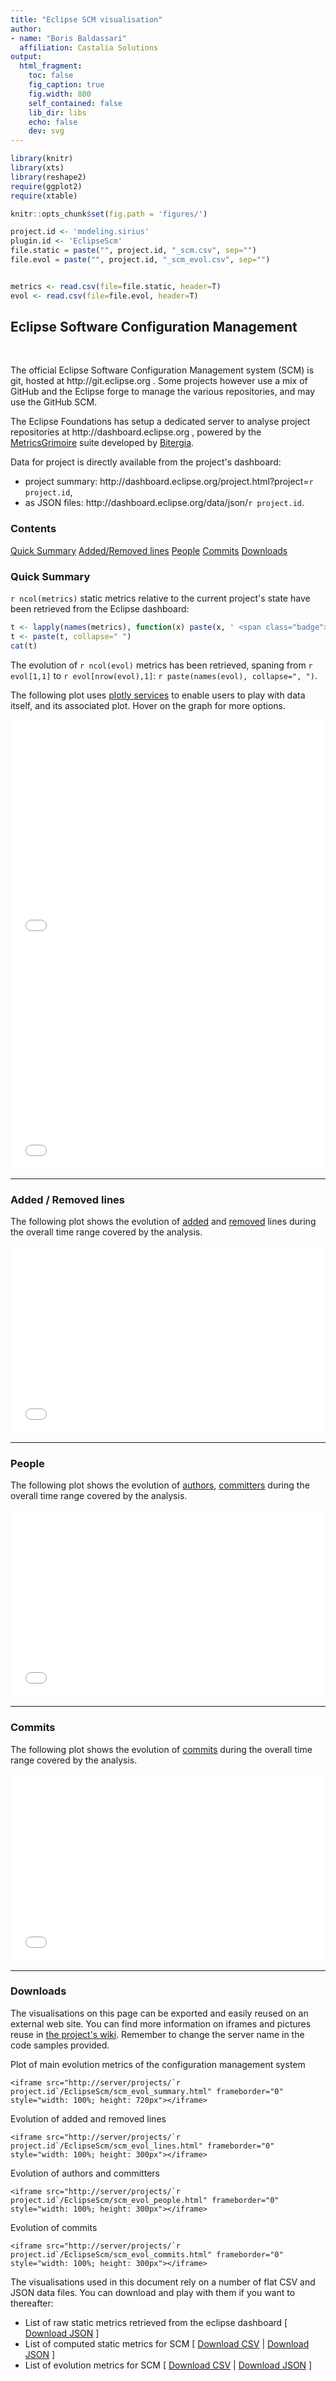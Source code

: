 ```yaml
---
title: "Eclipse SCM visualisation"
author:
- name: "Boris Baldassari"
  affiliation: Castalia Solutions
output:
  html_fragment:
    toc: false
    fig_caption: true
    fig.width: 800
    self_contained: false
    lib_dir: libs
    echo: false
    dev: svg
---
```


```r

library(knitr)
library(xts)
library(reshape2)
require(ggplot2)
require(xtable)

knitr::opts_chunk$set(fig.path = 'figures/')

project.id <- 'modeling.sirius'
plugin.id <- 'EclipseScm'
file.static = paste("", project.id, "_scm.csv", sep="")
file.evol = paste("", project.id, "_scm_evol.csv", sep="")


metrics <- read.csv(file=file.static, header=T)
evol <- read.csv(file=file.evol, header=T)

```

## Eclipse Software Configuration Management

<br />

<div class="row"><div class="col-sm-7">

The official Eclipse Software Configuration Management system (SCM) is git, hosted at http://git.eclipse.org . Some projects however use a mix of GitHub and the Eclipse forge to manage the various repositories, and may use the GitHub SCM.

The Eclipse Foundations has setup a dedicated server to analyse project repositories at http://dashboard.eclipse.org , powered by the [MetricsGrimoire](https://metricsgrimoire.github.io/) suite developed by [Bitergia](http://bitergia.com).

Data for project is directly available from the project&apos;s dashboard:

* project summary: http://dashboard.eclipse.org/project.html?project=`r project.id`, 
* as JSON files: http://dashboard.eclipse.org/data/json/`r project.id`.

</div><div class="col-sm-4">
  <div class="panel panel-default">
  <div class="panel-heading"><h3 class="panel-title">Contents</h3></div>
  <div class="list-group">
  <a href="#summary" class="list-group-item">Quick Summary</a>
  <a href="#added-removed" class="list-group-item">Added/Removed lines</a>
  <a href="#people" class="list-group-item">People</a>
  <a href="#commits" class="list-group-item">Commits</a>
  <a href="#downloads" class="list-group-item">Downloads</a>
  </div>
  </div>
</div></div>

### <a name="quick-summary"></a>Quick Summary

``r ncol(metrics)`` static metrics relative to the current project&apos;s state have been retrieved from the Eclipse dashboard:

```r
t <- lapply(names(metrics), function(x) paste(x, ' <span class="badge">', metrics[[x]], '</span>, ', sep=''))
t <- paste(t, collapse=" ")
cat(t)
```

The evolution of ``r ncol(evol)`` metrics has been retrieved, spaning from ``r evol[1,1]`` to ``r evol[nrow(evol),1]``: ``r paste(names(evol), collapse=", ")``.

The following plot uses [plotly services](http://plot.ly) to enable users to play with data itself, and its associated plot. Hover on the graph for more options.

<iframe src="/projects/`r project.id`/EclipseScm/scm_evol_summary.html" frameborder="0" style="width: 100%; height: 360px"></iframe>

<iframe src="/projects/`r project.id`/EclipseScm/scm_evol_summary_lines.html" frameborder="0" style="width: 100%; height: 360px"></iframe>

-----

### <a name="added-removed"></a>Added / Removed lines

The following plot shows the evolution of [added](/documentation/metrics#SCM_ADDED_LINES) and [removed](/documentation/metrics#SCM_REMOVED_LINES) lines during the overall time range covered by the analysis. 

<div class="row"><div class="col-md-12">

<iframe src="/projects/`r project.id`/EclipseScm/scm_evol_lines.html" frameborder="0" style="width: 100%; height: 300px"></iframe>

</div></div>

-----

### <a name="people"></a>People

The following plot shows the evolution of [authors](/documentation/metrics#SCM_AUTHORS), [committers](/documentation/metrics#SCM_COMMITTERS) during the overall time range covered by the analysis. 

<iframe src="/projects/`r project.id`/EclipseScm/scm_evol_people.html" frameborder="0" style="width: 100%; height: 300px"></iframe>

-----

### <a name="commits"></a>Commits

The following plot shows the evolution of [commits](/documentation/metrics#SCM_COMMITS) during the overall time range covered by the analysis. 

<iframe src="/projects/`r project.id`/EclipseScm/scm_evol_commits.html" frameborder="0" style="width: 100%; height: 300px"></iframe>

-----

### <a name="downloads"></a>Downloads

The visualisations on this page can be exported and easily reused on an external web site. You can find more information on iframes and pictures reuse in [the project&apos;s wiki](https://bitbucket.org/BorisBaldassari/alambic/wiki/Using_autogenerated_pictures/). Remember to change the server name in the code samples provided.

Plot of main evolution metrics of the configuration management system

    <iframe src="http://server/projects/`r project.id`/EclipseScm/scm_evol_summary.html" frameborder="0" style="width: 100%; height: 720px"></iframe>
    
Evolution of added and removed lines

    <iframe src="http://server/projects/`r project.id`/EclipseScm/scm_evol_lines.html" frameborder="0" style="width: 100%; height: 300px"></iframe>

Evolution of authors and committers

    <iframe src="http://server/projects/`r project.id`/EclipseScm/scm_evol_people.html" frameborder="0" style="width: 100%; height: 300px"></iframe>

Evolution of commits

    <iframe src="http://server/projects/`r project.id`/EclipseScm/scm_evol_commits.html" frameborder="0" style="width: 100%; height: 300px"></iframe>

The visualisations used in this document rely on a number of flat CSV and JSON data files. You can download and play with them if you want to thereafter:

* List of raw static metrics retrieved from the eclipse dashboard [ <a href="import_scm.json">Download JSON</a> ]
* List of computed static metrics for SCM [ <a href="metrics_scm.csv">Download CSV</a> | <a href="metrics_scm.json">Download JSON</a> ]
* List of evolution metrics for SCM [ <a href="metrics_evol_scm.csv">Download CSV</a> | <a href="metrics_evol_scm.json">Download JSON</a> ]




